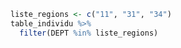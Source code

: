 ```r
liste_regions <- c("11", "31", "34")
table_individu %>%
  filter(DEPT %in% liste_regions)
```

